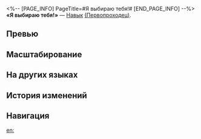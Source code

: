 <%-- [PAGE_INFO]
PageTitle=#Я выбираю тебя!#
[END_PAGE_INFO] --%>
{{Навык Инфобокс
|Название         = Я выбираю тебя!
|Изображение      = Навык Я выбираю тебя!.png
|Персонаж         = Первопроходец (Память)
|Тип              = Навык
|Тэг              = Восстановление
|УронСтойк        = 
|ЭнергияГен       = 30
|Энергия          = 
|Длительность     = 
|Описание         = 
|Свойство1        = 
|Масштабирование1 = 
}}
'''«Я выбираю тебя!»''' — [[Навык]] [[(Первопроходец)]].

==Превью==
{{Превью
|Файл = Я выбираю тебя! Превью
}}

==Масштабирование==


==На других языках==
{{На других языках
|en   = I Choose You!
|zhs  = 就决定是你了！
|zht  = 就決定是你了！
|ja   = ミュリオンに{{Rubi|決|き}}めた！
|ko   = 너로 정했다!
|es   = ¡Te elijo a ti!
|fr   = Je te choisis&nbsp;!
|ru   = Я выбираю тебя!
|th   = I Choose You!
|vi   = Tôi Chọn Em!
|de   = Du bist dran!
|id   = I Choose You!
|pt   = Eu Escolho Você!
}}

==История изменений==
{{История изменений|3.5}}

==Навигация==
{{Навык Навбокс|Первопроходец (Память)}}

[[en:]]
